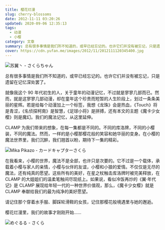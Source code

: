 ```yaml
---
title: 樱花烂漫
slug: cherry-blossoms
date: 2012-11-11 03:20:26
updated: 2020-09-06 12:35:13
tags:
  - 动漫
  - 小樱
category: 文章
summary: 总有很多事情是我们所不知道的，或早已经忘记的。也许它们并没有被忘记，只是遗留在记忆深处罢了。
cover: https://cdn.yufan.me/images/2012/11/2012111120345400.jpg
---
```


![苏翼丶 - さくらちゃん](https://cdn.yufan.me/images/2012/11/2012111121163300.jpg)

<MusicPlayer netease={555959} />

总有很多事情是我们所不知道的，或早已经忘记的。也许它们并没有被忘记，只是遗留在记忆深处罢了。

就像我这个 90 年代初生的人，关于童年的动漫记忆，不过就是寥寥几部而已。然而，就是这寥寥几部动漫，却在童年这个珍贵而短暂的人生阶段上，划过一条条美丽的星辉。若是给每个动漫加上一个标签，我想《龙珠》会是热血，《Touch》将是青涩，《名侦探柯南》是智慧，《足球小将》是拼搏，还有本文的主题《魔卡少女樱》则是魔幻。我们的魔法记忆，从这里延伸。

CLAMP 为我们带来的想象，在每一集都是不同的。不同的库洛牌，不同的小樱装，不同的魔法。然而，一样的是小樱那樱花般的笑容和她华丽的变身。在小樱的魔法世界里，我们沉醉，我们翘首以盼，期待下一集的精彩。

![Mika Pikazo - カードキャプターさくら](https://cdn.yufan.me/images/2012/11/2012111121163800.jpg)

在我看来，小樱的世界，魔法不是全部，也许只是次要的。它不过是一个载体，承载着小樱与家人的亲情，小樱与伙伴的友谊，小樱和小狼的爱情。不仅仅是无尽的魔法，还有纯真的愿望。这些所有的美好，在星之杖触击库洛牌时被完美释放，在 CLAMP 的大姐姐们的温柔笔触间尽现纸上。如果说，看似冷饭再炒的《翼·年代记》是 CLAMP 展现给年轻一代的一种世界价值观，那么，《魔卡少女樱》就是 CLAMP 奉献给我们的最为纯净的美好愿望。

请记住那个穿着水手服、脚踩轮滑鞋的女孩，记住那樱花般境遇里与她的邂逅。

樱花烂漫里，我们的故事才刚刚开始……

![めぐるる - さくら](https://cdn.yufan.me/images/2012/11/2012111121164200.jpg)
